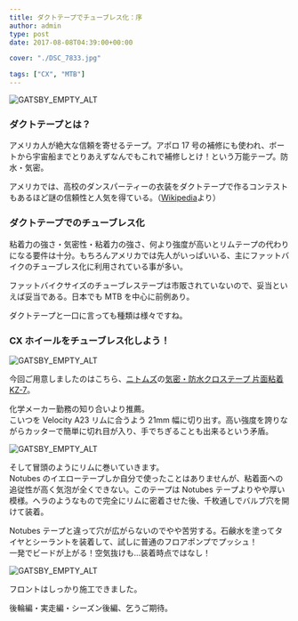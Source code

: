 ---
title: ダクトテープでチューブレス化：序
author: admin
type: post
date: 2017-08-08T04:39:00+00:00

cover: "./DSC_7833.jpg"

tags: ["CX", "MTB"]
---

![GATSBY_EMPTY_ALT](./DSC_7833.jpg)

### ダクトテープとは？

アメリカ人が絶大な信頼を寄せるテープ。アポロ 17 号の補修にも使われ、ボートから宇宙船までとりあえずなんでもこれで補修しとけ！という万能テープ。防水・気密。

アメリカでは、高校のダンスパーティーの衣装をダクトテープで作るコンテストもあるほど謎の信頼性と人気を得ている。（<a href="https://ja.wikipedia.org/wiki/%E3%83%80%E3%82%AF%E3%83%88%E3%83%86%E3%83%BC%E3%83%97" target="_blank" rel="noopener">Wikipedia</a>より）

### ダクトテープでのチューブレス化

粘着力の強さ・気密性・粘着力の強さ、何より強度が高いとリムテープの代わりになる要件は十分。もちろんアメリカでは先人がいっぱいいる、主にファットバイクのチューブレス化に利用されている事が多い。

ファットバイクサイズのチューブレステープは市販されていないので、妥当といえば妥当である。日本でも MTB を中心に前例あり。

<LinkBox url="https://blogs.yahoo.co.jp/bakiy113/69521789.html" />

<LinkBox url="http://blog.livedoor.jp/tom0730/archives/65264086.html" />

ダクトテープと一口に言っても種類は様々ですね。

### CX ホイールをチューブレス化しよう！

![GATSBY_EMPTY_ALT](./DSC_7832.jpg)

今回ご用意しましたのはこちら、<a href="http://amzn.to/2vLbShE" target="_blank" rel="noopener">ニトムズ</a>の<a href="http://amzn.to/2vLtIRN" target="_blank" rel="noopener">気密・防水クロステープ 片面粘着 KZ-7</a>。

化学メーカー勤務の知り合いより推薦。  
こいつを Velocity A23 リムに合うよう 21mm 幅に切り出す。高い強度を誇りながらカッターで簡単に切れ目が入り、手でちぎることも出来るという矛盾。

![GATSBY_EMPTY_ALT](./DSC_7833.jpg)

そして冒頭のようにリムに巻いていきます。  
Notubes のイエローテープしか自分で使ったことはありませんが、粘着面への追従性が高く気泡が全くできない。このテープは Notubes テープよりやや厚い模様。ヘラのようなもので完全にリムに密着させた後、千枚通しでバルブ穴を開けて装着。

Notubes テープと違って穴が広がらないのでやや苦労する。石鹸水を塗ってタイヤとシーラントを装着して、試しに普通のフロアポンプでプッシュ！  
一発でビードが上がる！空気抜けも…装着時点ではなし！

![GATSBY_EMPTY_ALT](./DSC_7834.jpg)

フロントはしっかり施工できました。

後輪編・実走編・シーズン後編、乞うご期待。

<LinkBox isAmazonLink url="https://www.amazon.co.jp/dp/B002P800MS/" />

<LinkBox isAmazonLink url="https://www.amazon.co.jp/dp/B004JLGARI/" />
